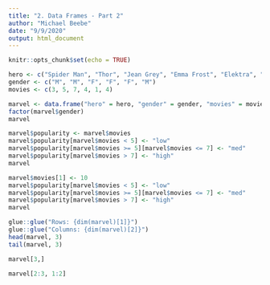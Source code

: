 ```yaml
---
title: "2. Data Frames - Part 2"
author: "Michael Beebe"
date: "9/9/2020"
output: html_document
---
```


```r

knitr::opts_chunk$set(echo = TRUE)

```

```r

hero <- c("Spider Man", "Thor", "Jean Grey", "Emma Frost", "Elektra", "Human Torch")
gender <- c("M", "M", "F", "F", "F", "M")
movies <- c(3, 5, 7, 4, 1, 4)

```

```r

marvel <- data.frame("hero" = hero, "gender" = gender, "movies" = movies, stringsAsFactors = FALSE)
factor(marvel$gender)
marvel

```

```r

marvel$popularity <- marvel$movies
marvel$popularity[marvel$movies < 5] <- "low"
marvel$popularity[marvel$movies >= 5][marvel$movies <= 7] <- "med"
marvel$popularity[marvel$movies > 7] <- "high"
marvel

```

```r

marvel$movies[1] <- 10
marvel$popularity[marvel$movies < 5] <- "low"
marvel$popularity[marvel$movies >= 5][marvel$movies <= 7] <- "med"
marvel$popularity[marvel$movies > 7] <- "high"
marvel

```

```r

glue::glue("Rows: {dim(marvel)[1]}")
glue::glue("Columns: {dim(marvel)[2]}")
head(marvel, 3)
tail(marvel, 3)
```

```r

marvel[3,]

```

```r

marvel[2:3, 1:2]

```

